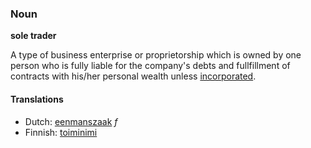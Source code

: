 ===Noun===
'''sole trader'''

A type of business enterprise or proprietorship which is owned by one person who is fully liable for the company's debts and fullfillment of contracts with his/her personal wealth unless [[incorporated]].

====Translations====

* Dutch: [[eenmanszaak]] ''f''
* Finnish: [[toiminimi]]